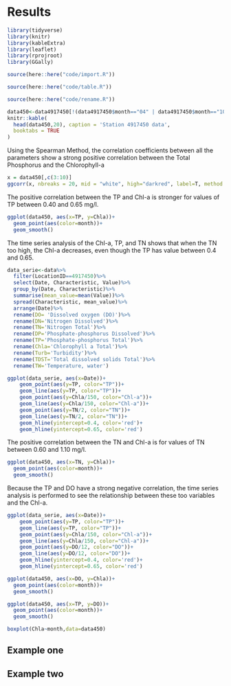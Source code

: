 # Results

```r
library(tidyverse)
library(knitr)
library(kableExtra)
library(leaflet)
library(rprojroot)
library(GGally)
```

```r
source(here::here("code/import.R"))
```

```r
source(here::here("code/table.R"))
```

```r
source(here::here("code/rename.R"))
```

```r
data450<-data4917450[!(data4917450$month=="04" | data4917450$month=="10" | data4917450$month=="11"),]
knitr::kable(
  head(data450,20), caption = 'Station 4917450 data',
  booktabs = TRUE
)
```
Using the Spearman Method, the correlation coefficients between all the parameters show a strong positive correlation between the Total Phosphorus and the Chlorophyll-a
```r
x = data450[,c(3:10)]
ggcorr(x, nbreaks = 20, mid = "white", high="darkred", label=T, method = c('pairwise','spearman'))
```
The positive correlation between the TP and Chl-a is stronger for values of TP between 0.40 and 0.65 mg/l. 
```r
ggplot(data450, aes(x=TP, y=Chla))+
  geom_point(aes(color=month))+
  geom_smooth()
```
The time series analysis of the Chl-a, TP, and TN shows that when the TN too high, the Chl-a decreases, even though the TP has value between 0.4 and 0.65.

```r
data_serie<-data%>%
  filter(LocationID==4917450)%>%
  select(Date, Characteristic, Value)%>%
  group_by(Date, Characteristic)%>%
  summarise(mean_value=mean(Value))%>%
  spread(Characteristic, mean_value)%>%
  arrange(Date)%>%
  rename(DO= 'Dissolved oxygen (DO)')%>%
  rename(DN='Nitrogen Dissolved')%>%
  rename(TN='Nitrogen Total')%>%
  rename(DP='Phosphate-phosphorus Dissolved')%>%
  rename(TP='Phosphate-phosphorus Total')%>%
  rename(Chla='Chlorophyll a Total')%>%
  rename(Turb='Turbidity')%>%
  rename(TDST='Total dissolved solids Total')%>%
  rename(TW='Temperature, water')
```

```r
ggplot(data_serie, aes(x=Date))+
    geom_point(aes(y=TP, color="TP"))+
    geom_line(aes(y=TP, color="TP"))+
    geom_point(aes(y=Chla/150, color="Chl-a"))+
    geom_line(aes(y=Chla/150, color="Chl-a"))+
    geom_point(aes(y=TN/2, color="TN"))+
    geom_line(aes(y=TN/2, color="TN"))+
    geom_hline(yintercept=0.4, color='red')+
    geom_hline(yintercept=0.65, color='red')
```
The positive correlation between the TN and Chl-a is for values of TN between 0.60 and 1.10 mg/l. 
```r
ggplot(data450, aes(x=TN, y=Chla))+
  geom_point(aes(color=month))+
  geom_smooth()
```
Because the TP and DO have a strong negative correlation, the time series analysis is performed to see the relationship between these too variables and the Chl-a.

```r
ggplot(data_serie, aes(x=Date))+
    geom_point(aes(y=TP, color="TP"))+
    geom_line(aes(y=TP, color="TP"))+
    geom_point(aes(y=Chla/150, color="Chl-a"))+
    geom_line(aes(y=Chla/150, color="Chl-a"))+
    geom_point(aes(y=DO/12, color="DO"))+
    geom_line(aes(y=DO/12, color="DO"))+
    geom_hline(yintercept=0.4, color='red')+
    geom_hline(yintercept=0.65, color='red')
```
```r
ggplot(data450, aes(x=DO, y=Chla))+
  geom_point(aes(color=month))+
  geom_smooth()
```
```r
ggplot(data450, aes(x=TP, y=DO))+
  geom_point(aes(color=month))+
  geom_smooth()
```

```r
boxplot(Chla~month,data=data450)
```

## Example one

## Example two
